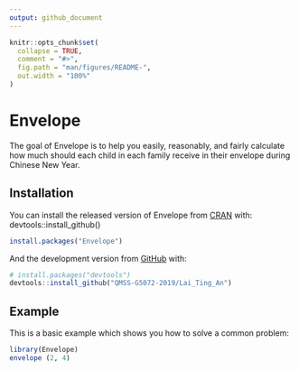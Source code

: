 ```yaml
---
output: github_document
---
```


<!-- README.md is generated from README.Rmd. Please edit that file -->

```r
knitr::opts_chunk$set(
  collapse = TRUE,
  comment = "#>",
  fig.path = "man/figures/README-",
  out.width = "100%"
)
```
# Envelope

<!-- badges: start -->
<!-- badges: end -->

The goal of Envelope is to help you easily, reasonably, and fairly calculate how much should each child in each family receive in their envelope during Chinese New Year.

## Installation

You can install the released version of Envelope from [CRAN](https://CRAN.R-project.org) with: devtools::install_github()

``` r
install.packages("Envelope")
```

And the development version from [GitHub](https://github.com/) with:

``` r
# install.packages("devtools")
devtools::install_github("QMSS-G5072-2019/Lai_Ting_An")
```
## Example

This is a basic example which shows you how to solve a common problem:

```r
library(Envelope)
envelope (2, 4)
```
